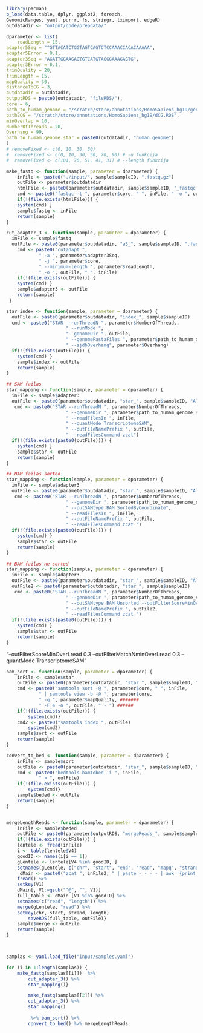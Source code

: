 ```r
library(pacman)
p_load(data.table, dplyr, ggplot2, foreach, 
GenomicRanges, yaml, purrr, fs, stringr, tximport, edgeR)
outdatadir <- "output/code/prepdata/"
```

```r

dparameter <- list(
    readLength = 15,
adapter5Seq = "^GTTACATCTGGTAGTCAGTCTCCAAACCACACAAAAA",
adapter5Error = 0.1,
adapter3Seq = "AGATTGGAAGAGTGTCATGTAGGGAAAGAGTG",
adapter3Error = 0.1,
trimQuality = 20,
trimLength = 15,
mapQuality = 30,
distanceToCG = 3,
outdatadir = outdatadir,
outputRDS = paste0(outdatadir, "fileRDS/"),
core = 6,
path_to_humam_genome = "/scratch/store/annotations/HomoSapiens_hg19/genome/genome.fa",
path2CG = "/scratch/store/annotations/HomoSapiens_hg19/dCG.RDS",
minOverlap = 10,
NumberOfThreads = 20,
Overhang = 99,
path_to_humam_genome_star = paste0(outdatadir, "human_genome")
)
# removeFixed <- c(0, 10, 30, 50)
#  removeFixed <- c(0, 10, 30, 50, 70, 90) # -u funkcija
#  removeFixed <- c(101, 76, 51, 41, 31) # --length funkcija
```

```r
make_fastq <- function(sample, parameter = dparameter) {
    inFile <- paste0("./input/", sample$sampleID, ".fastq.gz")
    outFile <- parameter$outdatadir
    htmlFile <- paste0(parameter$outdatadir, sample$sampleID, "_fastqc.html")
    cmd <- paste0("fastqc -t ", parameter$core, " ", inFile, " -o ", outFile)
    if(!(file.exists(htmlFile))) {
    system(cmd) }
    sample$fastq <- inFile
    return(sample)
}
```


```r
cut_adapter_3 <- function(sample, parameter = dparameter) {
  inFile <- sample$fastq
  outFile <- paste0(parameter$outdatadir, "a3_", sample$sampleID, ".fastq.gz")
    cmd <- paste0("cutadapt ",  
            " -a ", parameter$adapter3Seq,  
            " -j ", parameter$core,
            " --minimum-length ", parameter$readLength,
            " -o ", outFile, " ", inFile)
    if(!(file.exists(outFile))) {
    system(cmd) }
    sample$adapter3 <- outFile
    return(sample)
 }
```

```r
star_index <- function(sample, parameter = dparameter) {
  outFile <- paste0(parameter$outdatadir, "index_", sample$sampleID)
  cmd <- paste0("STAR --runThreadN ", parameter$NumberOfThreads,
                      " --runMode ", 
                      "--genomeDir ", outFile,
                      " --genomeFastaFiles ", parameter$path_to_humam_genome,
                      " --sjdbOverhang", parameter$Overhang)
  if(!(file.exists(outFile))) {
    system(cmd) }
    sample$index <- outFile
    return(sample)
}

## SAM failas 
star_mapping <- function(sample, parameter = dparameter) {
  inFile <- sample$adapter3
  outFile <- paste0(parameter$outdatadir, "star_", sample$sampleID, "Aligned.out.sam")
   cmd <- paste0("STAR --runThreadN ", parameter$NumberOfThreads, 
                      " --genomeDir ", parameter$path_to_humam_genome_star,
                      " --readFilesIn ", inFile,
                      " --quantMode TranscriptomeSAM",
                      " --outFileNamePrefix ", outFile, 
                      " --readFilesCommand zcat")
  if(!(file.exists(paste0(outFile)))) {
    system(cmd) }
    sample$star <- outFile
    return(sample)
}
```


```r
## BAM failas sorted
star_mapping <- function(sample, parameter = dparameter) {
  inFile <- sample$adapter3
  outFile <- paste0(parameter$outdatadir, "star_", sample$sampleID, "Aligned.sortedByCoord.out.bam")
   cmd <- paste0("STAR --runThreadN ", parameter$NumberOfThreads, 
                      " --genomeDir ", parameter$path_to_humam_genome_star,
                      " --outSAMtype BAM SortedByCoordinate",
                      " --readFilesIn ", inFile,
                      " --outFileNamePrefix ", outFile, 
                      " --readFilesCommand zcat ")
  if(!(file.exists(paste0(outFile)))) {
    system(cmd) }
    sample$star <- outFile
    return(sample)
}
```

```r
## BAM failas ne sorted
star_mapping <- function(sample, parameter = dparameter) {
  inFile <- sample$adapter3
  outFile <- paste0(parameter$outdatadir, "star_", sample$sampleID, "Aligned.out.bam")
  outFile2 <- paste0(parameter$outdatadir, "star_", sample$sampleID)
   cmd <- paste0("STAR --runThreadN ", parameter$NumberOfThreads, 
                      " --genomeDir ", parameter$path_to_humam_genome_star,
                      " --outSAMtype BAM Unsorted --outFilterScoreMinOverLread 0.3 --outFilterMatchNminOverLread 0.3 --readFilesIn ", inFile,
                      " --outFileNamePrefix ", outFile2, 
                      " --readFilesCommand zcat ")
  if(!(file.exists(paste0(outFile)))) {
    system(cmd) }
    sample$star <- outFile
    return(sample)
}

```
"--outFilterScoreMinOverLread 0.3 
                       --outFilterMatchNminOverLread 0.3 
                        --quantMode TranscriptomeSAM"
```r
bam_sort <- function(sample, parameter = dparameter) {
    inFile <- sample$star
    outFile <- paste0(parameter$outdatadir, "star_", sample$sampleID, "Sorted.bam")
    cmd <- paste0("samtools sort -@ ", parameter$core, " ", inFile,
            " | samtools view -b -@ ", parameter$core, 
            " -q ", parameter$mapQuality, #######
            " -F 4 -o ", outFile, " - ") ######
    if(!(file.exists(outFile))) {
        system(cmd)}
    cmd2 <- paste0("samtools index ", outFile) 
        system(cmd2)
    sample$sort <- outFile
    return(sample)
}

convert_to_bed <- function(sample, parameter = dparameter) {
    inFile <- sample$sort
    outFile <- paste0(parameter$outdatadir, "star_", sample$sampleID, ".bed")
    cmd <- paste0("bedtools bamtobed -i ", inFile, 
            " > ", outFile)
    if(!(file.exists(outFile))) {
        system(cmd)}
    sample$beded <- outFile
    return(sample)
}


mergeLengthReads <- function(sample, parameter = dparameter) {
    inFile <- sample$beded
    outFile <- paste0(parameter$outputRDS, "mergeReads_", sample$sampleID, ".Rds")
    if(!(file.exists(outFile))) {
    lentele <- fread(inFile)
    i <- table(lentele$V4)
    goodID <- names(i[i == 1])
    gLentele <- lentele[V4 %in% goodID, ]
    setnames(gLentele, c("chr", "start", "end", "read", "mapq", "strand")) 
     dMain <- paste0("zcat ", inFile2, " | paste - - - - | awk '{print ($1), length($3)}'") %>%
    fread() %>%
    setkey(V1)
    dMain[, V1:=gsub("^@", "", V1)]
    full_table <- dMain [V1 %in% goodID] %>%
    setnames(c("read", "length")) %>%
    merge(gLentele, "read") %>%
    setkey(chr, start, strand, length)
        saveRDS(full_table, outFile)}
    sample$merge <- outFile
    return(sample)
}




```

```r
samplas <- yaml.load_file("input/samples.yaml")
```

```r
for (i in 1:length(samplas)) {
    make_fastq(samplas[[i]])  %>%
        cut_adapter_3() %>% 
        star_mapping()}

        make_fastq(samplas[[2]]) %>%
        cut_adapter_3() %>% 
        star_mapping()
        
         %>% bam_sort() %>% 
        convert_to_bed() %>% mergeLengthReads 
```

